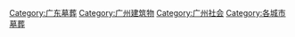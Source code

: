 [[Category:广东墓葬|Category:广东墓葬]]
[[Category:广州建筑物|Category:广州建筑物]]
[[Category:广州社会|Category:广州社会]]
[[Category:各城市墓葬|Category:各城市墓葬]]